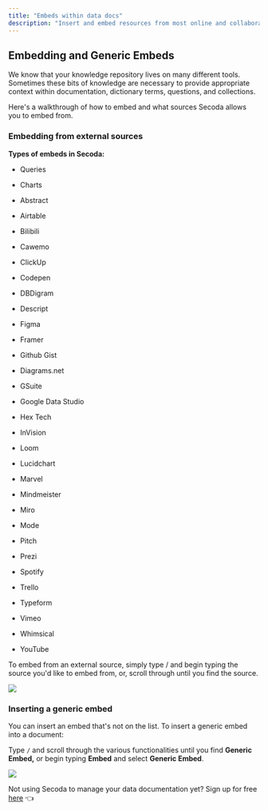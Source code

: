 ```yaml
---
title: "Embeds within data docs"
description: "Insert and embed resources from most online and collaboration tools within Secoda. You can also insert a generic embed."
---
```


## Embedding and Generic Embeds 

We know that your knowledge repository lives on many different tools. Sometimes these bits of knowledge are necessary to provide appropriate context within documentation, dictionary terms, questions, and collections. 

Here's a walkthrough of how to embed and what sources Secoda allows you to embed from. 

### Embedding from external sources

**Types of embeds in Secoda:**

* Queries

* Charts

* Abstract

* Airtable

* Bilibili

* Cawemo

* ClickUp

* Codepen

* DBDigram

* Descript

* Figma

* Framer

* Github Gist

* Diagrams.net

* GSuite

* Google Data Studio

* Hex Tech

* InVision

* Loom

* Lucidchart

* Marvel

* Mindmeister

* Miro

* Mode

* Pitch

* Prezi

* Spotify

* Trello

* Typeform

* Vimeo

* Whimsical

* YouTube

To embed from an external source, simply type / and begin typing the source you'd like to embed from, or, scroll through until you find the source. 

![](https://3544070331-files.gitbook.io/~/files/v0/b/gitbook-x-prod.appspot.com/o/spaces%2FqxbfBjqa19PllrcxgKxO%2Fuploads%2Fp5Kj9CK6zq5zPBYVY5Pa%2Fezgif.com-gif-maker%20(8).gif?alt=media&token=b4d870b9-efbd-4180-a39c-f7a67ad4b15f)

### Inserting a generic embed

You can insert an embed that's not on the list. To insert a generic embed into a document: 

Type `/` and scroll through the various functionalities until you find **Generic Embed,** or begin typing **Embed** and select **Generic Embed**. 

![](https://3544070331-files.gitbook.io/~/files/v0/b/gitbook-x-prod.appspot.com/o/spaces%2FqxbfBjqa19PllrcxgKxO%2Fuploads%2F3Ebyczoh5eKDHgMQjXxF%2FGroup%20583.png?alt=media&token=62b3082e-183f-49dd-b6ce-4879ed76673c)

Not using Secoda to manage your data documentation yet? Sign up for free [here](http://app.secoda.co/) 👈